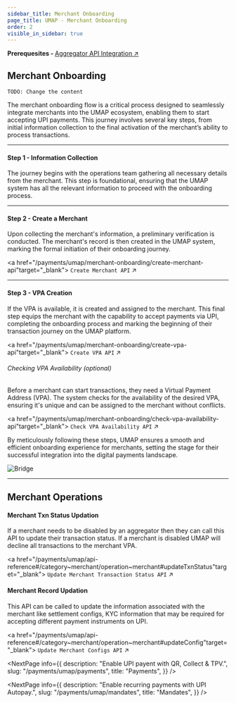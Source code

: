 ```yaml
---
sidebar_title: Merchant Onboarding
page_title: UMAP - Merchant Onboarding
order: 2
visible_in_sidebar: true
---
```



<Card padding="nano" shape="rounded" marginBottom="micro">
    <Text size="medium" marginBottom="none" paddingRight="medium"> 
        <strong>Prerequesites - </strong>
        <a href="/payments/umap/api-integration/aggregators" target="_blank">
            Aggregator API Integration ↗ 
        </a>
    </Text>
</Card>

## Merchant Onboarding

`TODO: Change the content`

The merchant onboarding flow is a critical process designed to seamlessly integrate merchants into the UMAP ecosystem, enabling them to start accepting UPI payments. This journey involves several key steps, from initial information collection to the final activation of the merchant’s ability to process transactions.

<hr class="primary" />

#### Step 1 - Information Collection
The journey begins with the operations team gathering all necessary details from the merchant. This step is foundational, ensuring that the UMAP system has all the relevant information to proceed with the onboarding process.

<hr class="primary" />

#### Step 2 - Create a Merchant
Upon collecting the merchant's information, a preliminary verification is conducted. The merchant's record is then created in the UMAP system, marking the formal initiation of their onboarding journey.

<a href="/payments/umap/merchant-onboarding/create-merchant-api"target="_blank">
<code>Create Merchant API</code> ↗
</a>

<hr class="primary" />

#### Step 3 - VPA Creation
If the VPA is available, it is created and assigned to the merchant. This final step equips the merchant with the capability to accept payments via UPI, completing the onboarding process and marking the beginning of their transaction journey on the UMAP platform.

<a href="/payments/umap/merchant-onboarding/create-vpa-api"target="_blank">
<code>Create VPA API</code> ↗
</a>

###### Checking VPA Availability (optional)
Before a merchant can start transactions, they need a Virtual Payment Address (VPA). The system checks for the availability of the desired VPA, ensuring it's unique and can be assigned to the merchant without conflicts.

<a href="/payments/umap/merchant-onboarding/check-vpa-availability-api"target="_blank">
<code>Check VPA Availability API</code> ↗
</a>

By meticulously following these steps, UMAP ensures a smooth and efficient onboarding experience for merchants, setting the stage for their successful integration into the digital payments landscape.

<img
  src="https://storage.googleapis.com/strapi-assets/latest/merchant-onboarding/merchant-onboarding.png"
  alt="Bridge"
/>

<hr class="primary" />

## Merchant Operations

#### Merchant Txn Status Updation
If a merchant needs to be disabled by an aggregator then they can call this API to update their transaction status. If a merchant is disabled UMAP will decline all transactions to the merchant VPA. 

<a href="/payments/umap/api-reference#/category~merchant/operation~merchant#updateTxnStatus"target="_blank">
<code>Update Merchant Transaction Status API</code> ↗
</a>

####  Merchant Record Updation
This API can be called to update the information associated with the merchant like settlement configs, KYC information that may be required for accepting different payment instruments on UPI.

<a href="/payments/umap/api-reference#/category~merchant/operation~merchant#updateConfig"target="_blank">
<code>Update Merchant Configs API</code> ↗
</a>

<NextPage
    info={{
        description:
            "Enable UPI payent with QR, Collect & TPV.",
        slug: "/payments/umap/payments",
        title: "Payments",
    }}
/>

<NextPage
    info={{
        description:
            "Enable recurring payments with UPI Autopay.",
        slug: "/payments/umap/mandates",
        title: "Mandates",
    }}
/>

